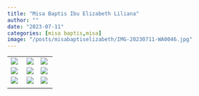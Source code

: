 ```yaml
---
title: "Misa Baptis Ibu Elizabeth Liliana"
author: ""
date: "2023-07-11"
categories: [misa baptis,misa]
image: "/posts/misabaptiselizabeth/IMG-20230711-WA0046.jpg"
---
```


|                                                              |                                                         |                                                            |
|--------------------------------------------------------------|---------------------------------------------------------|------------------------------------------------------------|
| ![](/posts/misabaptiselizabeth/IMG-20230711-WA0046.jpg)      | ![](/posts/misabaptiselizabeth/IMG-20230711-WA0047.jpg) | ![](/posts/misabaptiselizabeth/IMG-20230711-WA0074.jpg)    |
| ![]()![](/posts/misabaptiselizabeth/IMG-20230711-WA0064.jpg) | ![](/posts/misabaptiselizabeth/IMG-20230711-WA0052.jpg) | ![](/posts/misabaptiselizabeth/IMG-20230711-WA0065.jpg)    |
| ![](/posts/misabaptiselizabeth/IMG-20230711-WA0068.jpg)      | ![](/posts/misabaptiselizabeth/IMG-20230711-WA0066.jpg) | ![](/posts/misabaptiselizabeth/IMG-20230711-WA0071(1).jpg) |
|                                                              |                                                         |                                                            |

